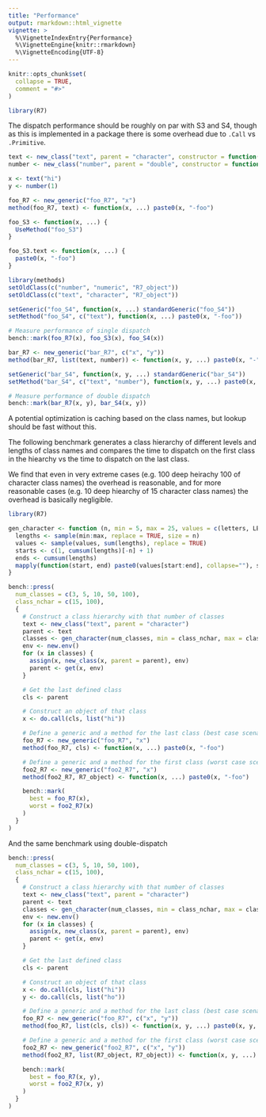 ```yaml
---
title: "Performance"
output: rmarkdown::html_vignette
vignette: >
  %\VignetteIndexEntry{Performance}
  %\VignetteEngine{knitr::rmarkdown}
  %\VignetteEncoding{UTF-8}
---
```


```r
knitr::opts_chunk$set(
  collapse = TRUE,
  comment = "#>"
)
```

```r
library(R7)
```

The dispatch performance should be roughly on par with S3 and S4, though as this is implemented in a package there is some overhead due to `.Call` vs `.Primitive`.

```r
text <- new_class("text", parent = "character", constructor = function(text) new_object(.data = text))
number <- new_class("number", parent = "double", constructor = function(x) new_object(.data = x))

x <- text("hi")
y <- number(1)

foo_R7 <- new_generic("foo_R7", "x")
method(foo_R7, text) <- function(x, ...) paste0(x, "-foo")

foo_S3 <- function(x, ...) {
  UseMethod("foo_S3")
}

foo_S3.text <- function(x, ...) {
  paste0(x, "-foo")
}

library(methods)
setOldClass(c("number", "numeric", "R7_object"))
setOldClass(c("text", "character", "R7_object"))

setGeneric("foo_S4", function(x, ...) standardGeneric("foo_S4"))
setMethod("foo_S4", c("text"), function(x, ...) paste0(x, "-foo"))

# Measure performance of single dispatch
bench::mark(foo_R7(x), foo_S3(x), foo_S4(x))

bar_R7 <- new_generic("bar_R7", c("x", "y"))
method(bar_R7, list(text, number)) <- function(x, y, ...) paste0(x, "-", y, "-bar")

setGeneric("bar_S4", function(x, y, ...) standardGeneric("bar_S4"))
setMethod("bar_S4", c("text", "number"), function(x, y, ...) paste0(x, "-", y, "-bar"))

# Measure performance of double dispatch
bench::mark(bar_R7(x, y), bar_S4(x, y))
```

A potential optimization is caching based on the class names, but lookup should be fast without this.

The following benchmark generates a class hierarchy of different levels and lengths of class names and compares the time to dispatch on the first class in the hiearchy vs the time to dispatch on the last class.

We find that even in very extreme cases (e.g. 100 deep heirachy 100 of character class names) the overhead is reasonable, and for more reasonable cases (e.g. 10 deep hiearchy of 15 character class names) the overhead is basically negligible.

```r
library(R7)

gen_character <- function (n, min = 5, max = 25, values = c(letters, LETTERS, 0:9)) {
  lengths <- sample(min:max, replace = TRUE, size = n)
  values <- sample(values, sum(lengths), replace = TRUE)
  starts <- c(1, cumsum(lengths)[-n] + 1)
  ends <- cumsum(lengths)
  mapply(function(start, end) paste0(values[start:end], collapse=""), starts, ends)
}

bench::press(
  num_classes = c(3, 5, 10, 50, 100),
  class_nchar = c(15, 100),
  {
    # Construct a class hierarchy with that number of classes
    text <- new_class("text", parent = "character")
    parent <- text
    classes <- gen_character(num_classes, min = class_nchar, max = class_nchar)
    env <- new.env()
    for (x in classes) {
      assign(x, new_class(x, parent = parent), env)
      parent <- get(x, env)
    }

    # Get the last defined class
    cls <- parent

    # Construct an object of that class
    x <- do.call(cls, list("hi"))

    # Define a generic and a method for the last class (best case scenario)
    foo_R7 <- new_generic("foo_R7", "x")
    method(foo_R7, cls) <- function(x, ...) paste0(x, "-foo")

    # Define a generic and a method for the first class (worst case scenario)
    foo2_R7 <- new_generic("foo2_R7", "x")
    method(foo2_R7, R7_object) <- function(x, ...) paste0(x, "-foo")

    bench::mark(
      best = foo_R7(x),
      worst = foo2_R7(x)
    )
  }
)
```

And the same benchmark using double-dispatch

```r
bench::press(
  num_classes = c(3, 5, 10, 50, 100),
  class_nchar = c(15, 100),
  {
    # Construct a class hierarchy with that number of classes
    text <- new_class("text", parent = "character")
    parent <- text
    classes <- gen_character(num_classes, min = class_nchar, max = class_nchar)
    env <- new.env()
    for (x in classes) {
      assign(x, new_class(x, parent = parent), env)
      parent <- get(x, env)
    }

    # Get the last defined class
    cls <- parent

    # Construct an object of that class
    x <- do.call(cls, list("hi"))
    y <- do.call(cls, list("ho"))

    # Define a generic and a method for the last class (best case scenario)
    foo_R7 <- new_generic("foo_R7", c("x", "y"))
    method(foo_R7, list(cls, cls)) <- function(x, y, ...) paste0(x, y, "-foo")

    # Define a generic and a method for the first class (worst case scenario)
    foo2_R7 <- new_generic("foo2_R7", c("x", "y"))
    method(foo2_R7, list(R7_object, R7_object)) <- function(x, y, ...) paste0(x, y, "-foo")

    bench::mark(
      best = foo_R7(x, y),
      worst = foo2_R7(x, y)
    )
  }
)
```
